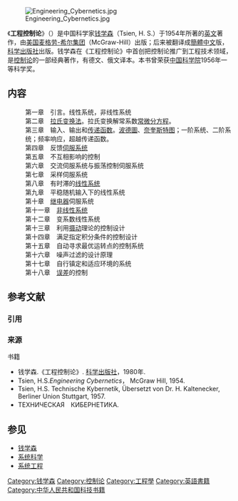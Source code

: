[[File:Engineering_Cybernetics.jpg|thumb]]

《'''工程控制论'''》（{{lang-en|''Engineering Cybernetics''}}）是中国科学家[[钱学森|钱学森]]（Tsien, H. S.）于1954年所著的[[英文|英文]]著作，由[[美国|美国]][[麦格劳-希尔集团|麦格劳-希尔集团]]（McGraw-Hill）出版；后来被翻译成[[簡體中文|簡體中文]]版，[[科学出版社|科学出版社]]出版。钱学森在《工程控制论》中首创把控制论推广到工程技术领域，是[[控制论|控制论]]的一部经典著作，有德文、俄文译本。本书曾荣获[[中国科学院|中国科学院]]1956年一等科学奖。

==内容==
:第一章　引言。线性系统，非线性系统
:第二章　[[拉氏变换法|拉氏变换法]]。拉氏变换解常系数[[常微分方程|常微分方程]]。
:第三章　输入、输出和[[传递函数|传递函数]]。[[波德圖|波德圖]]、[[奈奎斯特图|奈奎斯特图]]；一阶系统、二阶系统；频率响应，超越传递函数。
:第四章　反馈[[伺服系统|伺服系统]]
:第五章　不互相影响的控制
:第六章　交流伺服系统与振荡控制伺服系统
:第七章　采样伺服系统
:第八章　有时滞的[[线性系统|线性系统]]
:第九章　平稳随机输入下的线性系统
:第十章　[[继电器|继电器]]伺服系统
:第十一章　[[非线性系统|非线性系统]]
:第十二章　变系数线性系统
:第十三章　利用[[摄动|摄动]]理论的控制设计
:第十四章　满足指定积分条件的控制设计
:第十五章　自动寻求最优运转点的控制系统
:第十六章　噪声过滤的设计原理
:第十七章　自行镇定和适应环境的系统
:第十八章　[[误差|误差]]的控制

== 参考文献 ==
=== 引用 ===
{{Reflist}}

=== 来源 ===
{{ReflistH}}
; 书籍
* 钱学森.《工程控制论》. [[科学出版社|科学出版社]]，1980年.
* Tsien, H.S.''Engineering Cybernetics''， McGraw Hill, 1954. 
* Tsien, H.S. Technische Kybernetik, Übersetzt von Dr. H. Kaltenecker, Berliner Union Stuttgart, 1957.
* ТЕХНИЧЕСКАЯ　КИБЕРНЕТИКА.
{{ReflistF}}

== 参见 ==
{{Portal box|工程|科学|书籍}}
* [[钱学森|钱学森]]
* [[系统科学|系统科学]]
* [[系统工程|系统工程]]

[[Category:钱学森|Category:钱学森]]
[[Category:控制论|Category:控制论]]
[[Category:工程學|Category:工程學]]
[[Category:英語書籍|Category:英語書籍]]
[[Category:中华人民共和国科技书籍|Category:中华人民共和国科技书籍]]